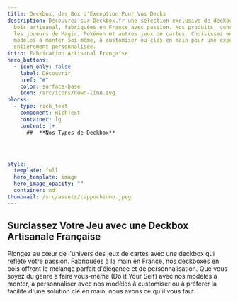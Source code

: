 ```yaml
---
title: Deckbox, des Box d'Exception Pour Vos Decks
description: Découvrez sur Deckbox.fr une sélection exclusive de deckboxes en
  bois artisanal, fabriquées en France avec passion. Nos produits, conçus pour
  les joueurs de Magic, Pokémon et autres jeux de cartes. Choisissez entre nos
  modèles à monter soi-même, à customiser ou clés en main pour une expérience
  entièrement personnalisée.
intro: Fabrication Artisanal Française
hero_buttons:
  - icon_only: false
    label: Découvrir
    href: "#"
    color: surface-base
    icon: /src/icons/down-line.svg
blocks:
  - type: rich_text
    component: RichText
    container: lg
    content: |+
      ##  **Nos Types de Deckbox**




style:
  template: full
  hero_template: image
  hero_image_opacity: ""
  container: md
thumbnail: /src/assets/cappuchinno.jpeg
---
```

## Surclassez Votre Jeu avec une Deckbox Artisanale Française

Plongez au cœur de l'univers des jeux de cartes avec une deckbox qui reflète votre passion. Fabriquées à la main en France, nos deckboxes en bois offrent le mélange parfait d'élégance et de personnalisation. Que vous soyez du genre à faire vous-même (Do it Your Self) avec nos modèles à monter, à personnaliser avec nos modèles à customiser ou à préférer la facilité d'une solution clé en main, nous avons ce qu'il vous faut.

